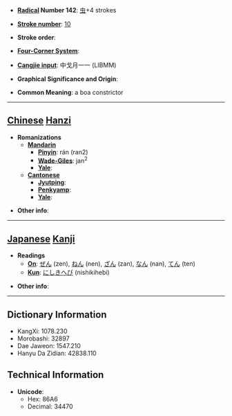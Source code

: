 * '''[[Wiktionary:Chinese radical index| Radical]] Number 142''': [[Wiktionary:Chinese radical index 虫|虫]]+4 strokes

* '''[[Wiktionary:Chinese total strokes index|Stroke number]]''': [[Wiktionary:Chinese total strokes index 10|10]]

* '''Stroke order''': 

* '''[[Wiktionary:Chinese four corner index|Four-Corner System]]''': 

* '''[[Wiktionary:Chinese Cangjie index|Cangjie input]]''': 中戈月一一 (LIBMM)

* '''Graphical Significance and Origin''': 

* '''Common Meaning''': a boa constrictor

----

== [[Chinese]] [[Hanzi]] ==

* '''Romanizations'''
** '''[[Mandarin]]'''
*** '''[[Pinyin]]''': rán (ran2)
*** '''[[Wade-Giles]]''': jan<sup>2</sup>
*** '''[[Yale]]''': 
** '''[[Cantonese]]'''
*** '''[[Jyutping]]''':
*** '''[[Penkyamp]]''': 
*** '''[[Yale]]''': 

* '''Other info''': 

----

== [[Japanese]] [[Kanji]] ==

* '''Readings'''
** '''[[On]]''': [[ぜん]] (zen), [[ねん]] (nen), [[ざん]] (zan), [[なん]] (nan), [[てん]] (ten)
** '''[[Kun]]''': [[にしきへび]] (nishikihebi)

* '''Other info''':  

----

== Dictionary Information ==

* KangXi: 1078.230
* Morobashi: 32897
* Dae Jaweon: 1547.210
* Hanyu Da Zidian: 42838.110

== Technical Information ==

* '''Unicode''':
** Hex: 86A6
** Decimal: 34470